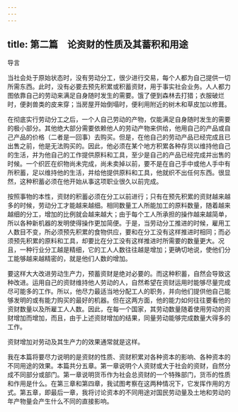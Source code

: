 ```yaml
---
---
---
```

title: 第二篇　论资财的性质及其蓄积和用途
---


导言


当社会处于原始状态时，没有劳动分工，很少进行交易，每个人都为自己提供一切所需东西。此时，没有必要去预先积累或积蓄资财，用于事实社会业务。人人都力图依靠自己的劳动来满足自身随时发生的需要。饿了便到森林去打猎；衣服破烂时，便剥兽类的皮来穿；当房屋开始倒塌时，便利用附近的树木和草皮加以修葺。

在彻底实行劳动分工之后，一个人自己劳动的产物，仅能满足自身随时发生的需要的极小部分。其他绝大部分需要依赖他人的劳动产物来供给，他用自己的产品或自己产品的价格（二者是一回事）去购买。但是，在他自己的劳动产品已经完成且已出售之前，他是无法购买的。因此，他必须在某个地方积累各种存货以维持他自己的生活，并为他自己的工作提供原料和工具，至少是自己的产品已经完成并出售的时候。一个织匠在织物尚未完成，尚未卖掉以前，要不是在自己手中或他人手中有所积蓄，足以维持他的生活，并给他提供原料和工具，他就织不出任何东西。很显然，这种积蓄必须在他开始从事这项职业很久以前完成。

按照事物的本性，资财的积蓄必须在分工以前进行；只有在预先积累的资财越来越多的时候，劳动分工才能越来越细。相同数量工人所能加工的原料数量，随着越来越细的分工，增加的比例就会越来越大；由于每个工人所承担的操作越来越简单，所以各种新机器的发明使得操作更加简便。于是，当劳动分工推进的时候，雇用工人数目不变，所必须预先积累的食物供应，要和在分工没有这样推进时相同；而必须预先积累的原料和工具，却要比在分工没有这样推进时所需要的数量更大。况且，一种行业分工越是精细，它的工人人数往往越是增加；更确切地说，使他们分工能够越来越精密的，就是他们人数的增加。

要这样大大改进劳动生产力，预蓄资财是绝对必要的。而这种积蓄，自然会导致这种改进。运用自己的资财维持他人劳动的人，自然希望在资财运用时能够尽量完成尽可能多的工作。所以，他尽力最适当地分配工人的职务，并向他们提供他自己能够发明的或有能力购买的最好的机器。但在这两方面，他的能力如何往往要看他的资财数量以及所雇工人人数。因此，在每一个国家，其劳动数量随着使用劳动的资财增加而增加，而且，由于上述资财增加的结果，同量劳动能够完成数量大得多的工作。

资财增加对劳动及其生产力的效果通常就是这样。

我在本篇将要尽力说明的是资财的性质、资财积累对各种资本的影响、各种资本的不同用途的效果。本篇共分五章。第一章说明个人资财或大于社会的资财，自然分成不同部分或部门。第一章说明货币作为社会总资财的一个特殊部门，货币的性质和作用是什么。在第三章和第四章，我试图考察在这两种情况下，它发挥作用的方式。第五章，即最后一章，我将讨论资本的不同用途对国民劳动量及土地和劳动的年产物量会产生什么不同的直接影响。


